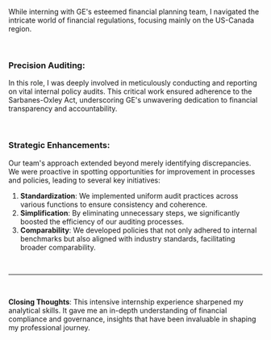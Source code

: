 While interning with GE's esteemed financial planning team, I navigated the intricate world of financial regulations, focusing mainly on the US-Canada region.

</br>

### Precision Auditing:

<p class="markdown-mt-2">
  In this role, I was deeply involved in meticulously conducting and reporting
  on vital internal policy audits. This critical work ensured adherence to the
  Sarbanes-Oxley Act, underscoring GE's unwavering dedication to financial
  transparency and accountability.
</p>
</br>

### Strategic Enhancements:

<p class="markdown-mt-2">
  Our team's approach extended beyond merely identifying discrepancies. We were
  proactive in spotting opportunities for improvement in processes and policies,
  leading to several key initiatives:
</p>

1. **Standardization**: We implemented uniform audit practices across various functions to ensure consistency and coherence.
2. **Simplification**: By eliminating unnecessary steps, we significantly boosted the efficiency of our auditing processes.
3. **Comparability**: We developed policies that not only adhered to internal benchmarks but also aligned with industry standards, facilitating broader comparability.

<br />

---

<br />

**Closing Thoughts**: This intensive internship experience sharpened my analytical skills. It gave me an in-depth understanding of financial compliance and governance, insights that have been invaluable in shaping my professional journey.

